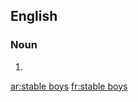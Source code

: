 ==English==

===Noun===
{{head|en|plural}}

# {{plural of|stable boy|lang=en}}

[[ar:stable boys]]
[[fr:stable boys]]